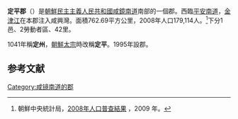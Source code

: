 {{Infobox  Korean settlement
| context = north
| img = DPRK2006 Hamnam-Chonpyong.PNG
| hangul = 정평군
| hanja = {{linktext|定|平|郡}}
|rr=Jeongpyeong-gun
|mr=Chŏngp'yŏng-gun
|area_km2=762.69
|  pop =179114
| popyear = 2008
|  divs = 1邑、2勞動者區、42里
}}
'''定平郡'''（{{kor|諺=정평군|漢=定平郡|羅=Jŏngphyŏng gun|f=y}}）是[[朝鮮民主主義人民共和國|朝鮮民主主義人民共和國]][[咸鏡南道|咸鏡南道]]南部的一個郡。西臨[[平安南道|平安南道]]，[[金津江|金津江]]在本郡注入咸興灣。面積762.69平方公里，2008年人口179,114人。<ref>朝鮮中央統計局，[http://unstats.un.org/unsd/demographic/sources/census/2010_PHC/North_Korea/Final%20national%20census%20report.pdf 2008年人口普查結果] {{Wayback|url=http://unstats.un.org/unsd/demographic/sources/census/2010_PHC/North_Korea/Final%20national%20census%20report.pdf |date=20100331091148 }}，2009 年。</ref>下分1邑、2勞動者區、42里。

1041年稱'''定州'''，[[朝鮮太宗|朝鮮太宗]]時改稱'''定平'''。1995年設郡。

== 参考文献 ==
<div class="references-small">
<references></references>
</div>

{{咸鏡南道行政區劃}}

{{DEFAULTSORT:Jongphyong-gun}}
[[Category:咸镜南道的郡|Category:咸镜南道的郡]]
